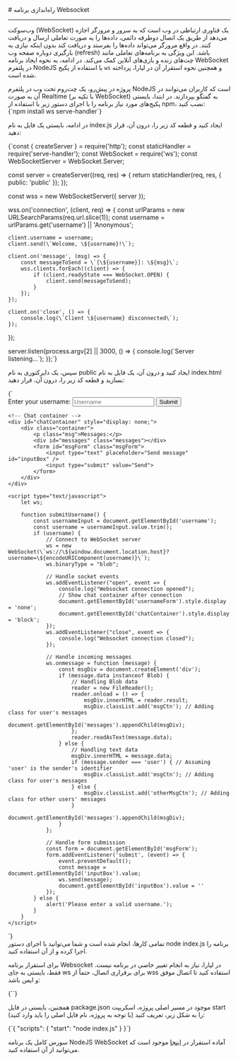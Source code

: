 

<Layout>
<Head>
<title>مستندات وب سوکت در NodeJS - لیارا</title>
<meta property="og:title" content="مستندات خدمات رایانش ابری لیارا" />
<meta property="og:description" content="مستندات مربوط به نحوه راه‌اندازی WebSocket در پلتفرم NodeJS در لیارا"  />
<meta property="og:image" content="https://files.liara.ir/liara/logos/liara-poster.jpg" />
</Head>
# راه‌اندازی برنامه Websocket
<hr className="mb-2" />

وب‌سوکت (WebSocket) یک فناوری ارتباطی در وب است که به سرور و مرورگر اجازه می‌دهد از طریق یک اتصال دوطرفه دائمی، داده‌ها را به صورت تعاملی ارسال و دریافت کنند. در واقع مرورگر می‌تواند داده‌ها را بفرستد و دریافت کند بدون اینکه نیازی به بارگیری دوباره صفحه وب (refresh) باشد. این ویژگی به برنامه‌های تعاملی مانند چت‌های زنده و بازی‌های آنلاین کمک می‌کند.
در ادامه، به نحوه ایجاد برنامه WebSocket در پلتفرم NodeJS با استفاده از پکیج `ws` و همچنین نحوه استقرار آن در لیارا، پرداخته شده است.

<Section id="build-websocket-app-in-nodejs" title="ساخت برنامه WebSocket در NodeJS" />
پروژه‌ در پیش‌رو، یک چت‌روم تحت وب در پلتفرم NodeJS است که کاربران می‌توانند در آن به صورت Realtime (با تکیه بر WebSocket) به گفتگو بپردازند.
در ابتدا، بایستی پکیج‌های مورد نیاز برنامه را با اجرای دستور زیر با استفاده از <Important>npm</Important>، نصب کنید:

<div className="h-2" />
<div dir='ltr'>
    <Highlight className="bash">
        {`npm install ws serve-handler`}
    </Highlight>
</div>
<div className="h-2" />

در ادامه، بایستی یک فایل به نام <Important>index.js</Important> ایجاد کنید و قطعه کد زیر را، درون آن، قرار دهید:

<div className="h-2" />
<div dir='ltr'>
    <Highlight className="js">
        {`const { createServer } = require('http');
const staticHandler = require('serve-handler');
const WebSocket = require('ws');
const WebSocketServer = WebSocket.Server;

const server = createServer((req, res) => {
    return staticHandler(req, res, { public: 'public' });
});

const wss = new WebSocketServer({ server });

wss.on('connection', (client, req) => {
    const urlParams = new URLSearchParams(req.url.slice(1)); 
    const username = urlParams.get('username') || 'Anonymous';

    client.username = username;
    client.send(\`Welcome, \${username}!\`);

    client.on('message', (msg) => {
        const messageToSend = \`[\${username}]: \${msg}\`;
        wss.clients.forEach((client) => {
            if (client.readyState === WebSocket.OPEN) {
                client.send(messageToSend);
            }
        });
    });

    client.on('close', () => {
        console.log(\`Client \${username} disconnected\`);
    });
});

server.listen(process.argv[2] || 3000, () => {
    console.log(\`Server listening...\`);
});`}
    </Highlight>
</div>
<div className="h-2" />

سپس، یک دایرکتوری به نام <Important>public</Important> ایجاد کنید و درون آن، یک فایل به نام <Important>index.html</Important> بسازید و قطعه کد زیر را، درون آن، قرار دهید:

<div className="h-2" />
<div dir='ltr'>
    <Highlight className="html">
{`<!DOCTYPE html>
<html lang="en">

<head>
    <meta charset="UTF-8">
    <meta http-equiv="X-UA-Compatible" content="IE=edge">
    <meta name="viewport" content="width=device-width, initial-scale=1.0">
    <title>Minimlist chat App</title>
</head>

<body>
    <!-- Form for entering username -->
    <div id="usernameForm">
        <label for="username">Enter your username:</label>
        <input type="text" id="username" placeholder="Username">
        <button onclick="submitUsername()">Submit</button>
    </div>

    <!-- Chat container -->
    <div id="chatContainer" style="display: none;">
        <div class="container">
            <p class="msg">Messages:</p>
            <div id="messages" class="messages"></div>
            <form id="msgForm" class="msgForm">
                <input type="text" placeholder="Send message" id="inputBox" />
                <input type="submit" value="Send">
            </form>
        </div>
    </div>

    <script type="text/javascript">
        let ws;

        function submitUsername() {
            const usernameInput = document.getElementById('username');
            const username = usernameInput.value.trim();
            if (username) {
                // Connect to WebSocket server
                ws = new WebSocket(\`ws://\${window.document.location.host}?username=\${encodeURIComponent(username)}\`);
                ws.binaryType = "blob";

                // Handle socket events
                ws.addEventListener("open", event => {
                    console.log("Websocket connection opened");
                    // Show chat container after connection
                    document.getElementById('usernameForm').style.display = 'none';
                    document.getElementById('chatContainer').style.display = 'block';
                });
                ws.addEventListener("close", event => {
                    console.log("Websocket connection closed");
                });

                // Handle incoming messages
                ws.onmessage = function (message) {
                    const msgDiv = document.createElement('div');
                    if (message.data instanceof Blob) {
                        // Handling Blob data
                        reader = new FileReader();
                        reader.onload = () => {
                            msgDiv.innerHTML = reader.result;
                            msgDiv.classList.add('msgCtn'); // Adding class for user's messages
                            document.getElementById('messages').appendChild(msgDiv);
                        };
                        reader.readAsText(message.data);
                    } else {
                        // Handling text data
                        msgDiv.innerHTML = message.data;
                        if (message.sender === 'user') { // Assuming 'user' is the sender's identifier
                            msgDiv.classList.add('msgCtn'); // Adding class for user's messages
                        } else {
                            msgDiv.classList.add('otherMsgCtn'); // Adding class for other users' messages
                        }
                        document.getElementById('messages').appendChild(msgDiv);
                    }
                };

                // Handle form submission
                const form = document.getElementById('msgForm');
                form.addEventListener('submit', (event) => {
                    event.preventDefault();
                    const message = document.getElementById('inputBox').value;
                    ws.send(message);
                    document.getElementById('inputBox').value = ''
                });
            } else {
                alert('Please enter a valid username.');
            }
        }
    </script>
</body>
</html>`}
    </Highlight>
</div>
<div className="h-2" />
تمامی کارها، انجام شده است و شما می‌توانید با اجرای دستور <Important>node index.js</Important> برنامه را اجرا کرده و از آن استفاده کنید.



<Section id="deploy-websocket-nodejs" title="استقرار برنامه NodeJS WebSocket در لیارا" />

برای استقرار برنامه Websocket در لیارا، نیاز به انجام تغییر خاصی در برنامه نیست. فقط، بایستی به جای <Important>ws</Important> برای برقراری اتصال، حتماً از <Important>wss</Important> استفاده کنید تا اتصال موفق و ایمن باشد:
<div className="h-2" />
<div dir='ltr'>
    <Highlight className="html">
        {`<script type="text/javascript">
    // other codes ...
    // Connect to WebSocket server
    ws = new WebSocket(\`wss://\${window.document.location.host}?username=\${encodeURIComponent(username)}\`);
    // other codes ...
</script>`}
    </Highlight>
</div>
<div className="h-2" />

همچنین، بایستی در فایل <Important>package.json</Important> موجود در مسیر اصلی پروژه، اسکریپت <Important>start</Important> را به شکل زیر، تعریف کنید (با توجه به پروژه، نام فایل اصلی را باید وارد کنید):

<div className="h-2" />
<div dir='ltr'>
    <Highlight className="html">
        {`{
  "scripts": {
    "start": "node index.js"
  }
}`}
    </Highlight>
</div>

<div className="h-2" />

<Alert variant="info">
<p>
سورس کامل یک برنامه NodeJS WebSocket آماده استقرار در <a href="https://github.com/liara-cloud/nodejs-getting-started/tree/websocket" className="text-[#2196f3] ">اینجا</a> موجود است که می‌توانید از آن استفاده کنید.
</p>
</Alert>


</Layout>